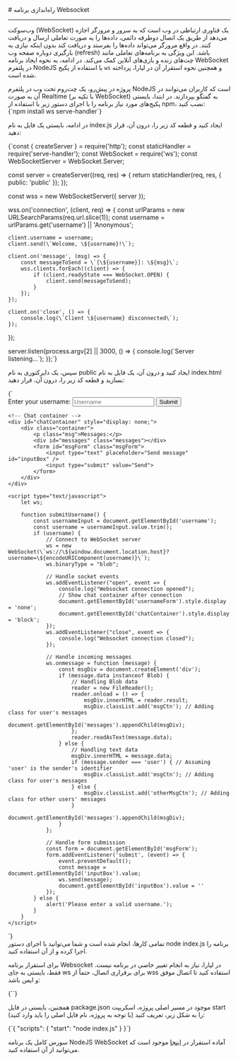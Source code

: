 

<Layout>
<Head>
<title>مستندات وب سوکت در NodeJS - لیارا</title>
<meta property="og:title" content="مستندات خدمات رایانش ابری لیارا" />
<meta property="og:description" content="مستندات مربوط به نحوه راه‌اندازی WebSocket در پلتفرم NodeJS در لیارا"  />
<meta property="og:image" content="https://files.liara.ir/liara/logos/liara-poster.jpg" />
</Head>
# راه‌اندازی برنامه Websocket
<hr className="mb-2" />

وب‌سوکت (WebSocket) یک فناوری ارتباطی در وب است که به سرور و مرورگر اجازه می‌دهد از طریق یک اتصال دوطرفه دائمی، داده‌ها را به صورت تعاملی ارسال و دریافت کنند. در واقع مرورگر می‌تواند داده‌ها را بفرستد و دریافت کند بدون اینکه نیازی به بارگیری دوباره صفحه وب (refresh) باشد. این ویژگی به برنامه‌های تعاملی مانند چت‌های زنده و بازی‌های آنلاین کمک می‌کند.
در ادامه، به نحوه ایجاد برنامه WebSocket در پلتفرم NodeJS با استفاده از پکیج `ws` و همچنین نحوه استقرار آن در لیارا، پرداخته شده است.

<Section id="build-websocket-app-in-nodejs" title="ساخت برنامه WebSocket در NodeJS" />
پروژه‌ در پیش‌رو، یک چت‌روم تحت وب در پلتفرم NodeJS است که کاربران می‌توانند در آن به صورت Realtime (با تکیه بر WebSocket) به گفتگو بپردازند.
در ابتدا، بایستی پکیج‌های مورد نیاز برنامه را با اجرای دستور زیر با استفاده از <Important>npm</Important>، نصب کنید:

<div className="h-2" />
<div dir='ltr'>
    <Highlight className="bash">
        {`npm install ws serve-handler`}
    </Highlight>
</div>
<div className="h-2" />

در ادامه، بایستی یک فایل به نام <Important>index.js</Important> ایجاد کنید و قطعه کد زیر را، درون آن، قرار دهید:

<div className="h-2" />
<div dir='ltr'>
    <Highlight className="js">
        {`const { createServer } = require('http');
const staticHandler = require('serve-handler');
const WebSocket = require('ws');
const WebSocketServer = WebSocket.Server;

const server = createServer((req, res) => {
    return staticHandler(req, res, { public: 'public' });
});

const wss = new WebSocketServer({ server });

wss.on('connection', (client, req) => {
    const urlParams = new URLSearchParams(req.url.slice(1)); 
    const username = urlParams.get('username') || 'Anonymous';

    client.username = username;
    client.send(\`Welcome, \${username}!\`);

    client.on('message', (msg) => {
        const messageToSend = \`[\${username}]: \${msg}\`;
        wss.clients.forEach((client) => {
            if (client.readyState === WebSocket.OPEN) {
                client.send(messageToSend);
            }
        });
    });

    client.on('close', () => {
        console.log(\`Client \${username} disconnected\`);
    });
});

server.listen(process.argv[2] || 3000, () => {
    console.log(\`Server listening...\`);
});`}
    </Highlight>
</div>
<div className="h-2" />

سپس، یک دایرکتوری به نام <Important>public</Important> ایجاد کنید و درون آن، یک فایل به نام <Important>index.html</Important> بسازید و قطعه کد زیر را، درون آن، قرار دهید:

<div className="h-2" />
<div dir='ltr'>
    <Highlight className="html">
{`<!DOCTYPE html>
<html lang="en">

<head>
    <meta charset="UTF-8">
    <meta http-equiv="X-UA-Compatible" content="IE=edge">
    <meta name="viewport" content="width=device-width, initial-scale=1.0">
    <title>Minimlist chat App</title>
</head>

<body>
    <!-- Form for entering username -->
    <div id="usernameForm">
        <label for="username">Enter your username:</label>
        <input type="text" id="username" placeholder="Username">
        <button onclick="submitUsername()">Submit</button>
    </div>

    <!-- Chat container -->
    <div id="chatContainer" style="display: none;">
        <div class="container">
            <p class="msg">Messages:</p>
            <div id="messages" class="messages"></div>
            <form id="msgForm" class="msgForm">
                <input type="text" placeholder="Send message" id="inputBox" />
                <input type="submit" value="Send">
            </form>
        </div>
    </div>

    <script type="text/javascript">
        let ws;

        function submitUsername() {
            const usernameInput = document.getElementById('username');
            const username = usernameInput.value.trim();
            if (username) {
                // Connect to WebSocket server
                ws = new WebSocket(\`ws://\${window.document.location.host}?username=\${encodeURIComponent(username)}\`);
                ws.binaryType = "blob";

                // Handle socket events
                ws.addEventListener("open", event => {
                    console.log("Websocket connection opened");
                    // Show chat container after connection
                    document.getElementById('usernameForm').style.display = 'none';
                    document.getElementById('chatContainer').style.display = 'block';
                });
                ws.addEventListener("close", event => {
                    console.log("Websocket connection closed");
                });

                // Handle incoming messages
                ws.onmessage = function (message) {
                    const msgDiv = document.createElement('div');
                    if (message.data instanceof Blob) {
                        // Handling Blob data
                        reader = new FileReader();
                        reader.onload = () => {
                            msgDiv.innerHTML = reader.result;
                            msgDiv.classList.add('msgCtn'); // Adding class for user's messages
                            document.getElementById('messages').appendChild(msgDiv);
                        };
                        reader.readAsText(message.data);
                    } else {
                        // Handling text data
                        msgDiv.innerHTML = message.data;
                        if (message.sender === 'user') { // Assuming 'user' is the sender's identifier
                            msgDiv.classList.add('msgCtn'); // Adding class for user's messages
                        } else {
                            msgDiv.classList.add('otherMsgCtn'); // Adding class for other users' messages
                        }
                        document.getElementById('messages').appendChild(msgDiv);
                    }
                };

                // Handle form submission
                const form = document.getElementById('msgForm');
                form.addEventListener('submit', (event) => {
                    event.preventDefault();
                    const message = document.getElementById('inputBox').value;
                    ws.send(message);
                    document.getElementById('inputBox').value = ''
                });
            } else {
                alert('Please enter a valid username.');
            }
        }
    </script>
</body>
</html>`}
    </Highlight>
</div>
<div className="h-2" />
تمامی کارها، انجام شده است و شما می‌توانید با اجرای دستور <Important>node index.js</Important> برنامه را اجرا کرده و از آن استفاده کنید.



<Section id="deploy-websocket-nodejs" title="استقرار برنامه NodeJS WebSocket در لیارا" />

برای استقرار برنامه Websocket در لیارا، نیاز به انجام تغییر خاصی در برنامه نیست. فقط، بایستی به جای <Important>ws</Important> برای برقراری اتصال، حتماً از <Important>wss</Important> استفاده کنید تا اتصال موفق و ایمن باشد:
<div className="h-2" />
<div dir='ltr'>
    <Highlight className="html">
        {`<script type="text/javascript">
    // other codes ...
    // Connect to WebSocket server
    ws = new WebSocket(\`wss://\${window.document.location.host}?username=\${encodeURIComponent(username)}\`);
    // other codes ...
</script>`}
    </Highlight>
</div>
<div className="h-2" />

همچنین، بایستی در فایل <Important>package.json</Important> موجود در مسیر اصلی پروژه، اسکریپت <Important>start</Important> را به شکل زیر، تعریف کنید (با توجه به پروژه، نام فایل اصلی را باید وارد کنید):

<div className="h-2" />
<div dir='ltr'>
    <Highlight className="html">
        {`{
  "scripts": {
    "start": "node index.js"
  }
}`}
    </Highlight>
</div>

<div className="h-2" />

<Alert variant="info">
<p>
سورس کامل یک برنامه NodeJS WebSocket آماده استقرار در <a href="https://github.com/liara-cloud/nodejs-getting-started/tree/websocket" className="text-[#2196f3] ">اینجا</a> موجود است که می‌توانید از آن استفاده کنید.
</p>
</Alert>


</Layout>